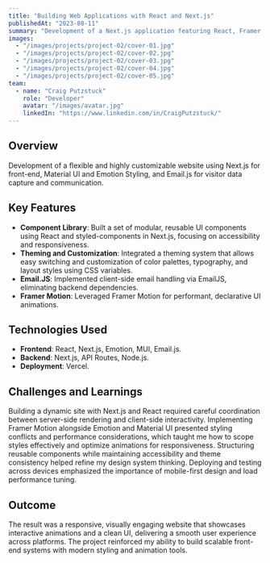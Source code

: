 ---
title: "Building Web Applications with React and Next.js"
publishedAt: "2023-08-11"
summary: "Development of a Next.js application featuring React, Framer Motion, Email.js, and styled with Material UI and Emotion."
images:
  - "/images/projects/project-02/cover-01.jpg"
  - "/images/projects/project-02/cover-02.jpg"
  - "/images/projects/project-02/cover-03.jpg"
  - "/images/projects/project-02/cover-04.jpg"
  - "/images/projects/project-02/cover-05.jpg"
team:
  - name: "Craig Putzstuck"
    role: "Developer"
    avatar: "/images/avatar.jpg"
    linkedIn: "https://www.linkedin.com/in/CraigPutzstuck/"
---

## Overview

Development of a flexible and highly customizable website using Next.js for front-end, Material UI and Emotion Styling, and Email.js for visitor data capture and communication.

## Key Features

- **Component Library**: Built a set of modular, reusable UI components using React and styled-components in Next.js, focusing on accessibility and responsiveness.
- **Theming and Customization**: Integrated a theming system that allows easy switching and customization of color palettes, typography, and layout styles using CSS variables.
- **Email.JS**: Implemented client-side email handling via EmailJS, eliminating backend dependencies.
- **Framer Motion**: Leveraged Framer Motion for performant, declarative UI animations.

## Technologies Used

- **Frontend**: React, Next.js, Emotion, MUI, Email.js.
- **Backend**: Next.js, API Routes, Node.js.
- **Deployment**: Vercel.

## Challenges and Learnings

Building a dynamic site with Next.js and React required careful coordination between server-side rendering and client-side interactivity. Implementing Framer Motion alongside Emotion and Material UI presented styling conflicts and performance considerations, which taught me how to scope styles effectively and optimize animations for responsiveness. Structuring reusable components while maintaining accessibility and theme consistency helped refine my design system thinking. Deploying and testing across devices emphasized the importance of mobile-first design and load performance tuning.

## Outcome

The result was a responsive, visually engaging website that showcases interactive animations and a clean UI, delivering a smooth user experience across platforms. The project reinforced my ability to build scalable front-end systems with modern styling and animation tools.